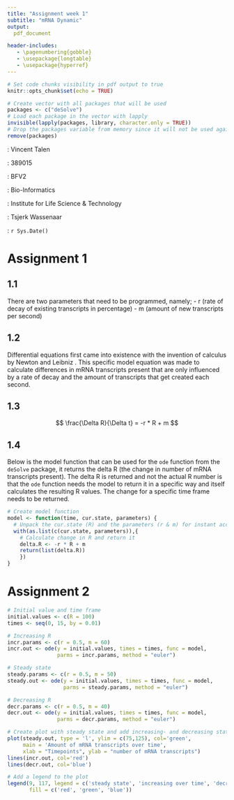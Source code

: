 ```yaml
---
title: "Assignment week 1"
subtitle: "mRNA Dynamic"
output:
  pdf_document

header-includes:
   - \pagenumbering{gobble}
   - \usepackage{longtable}
   - \usepackage{hyperref}
---
```


```r
# Set code chunks visibility in pdf output to true
knitr::opts_chunk$set(echo = TRUE)

# Create vector with all packages that will be used
packages <- c("deSolve")
# Load each package in the vector with lapply
invisible(lapply(packages, library, character.only = TRUE))
# Drop the packages variable from memory since it will not be used again
remove(packages)
```


<!-- (Front page) -->
\vspace{60pt}
\begin{center}
  \includegraphics[width=90mm]{../data_weekly_assignments/hanze.png}
\end{center}
\vspace{45pt}

\hfill \textbf{Student}: Vincent Talen  

\hfill \textbf{Student number}: 389015  

\hfill \textbf{Class}: BFV2

\hfill \textbf{Study}: Bio-Informatics

\hfill \textbf{Institute}: Institute for Life Science & Technology

\hfill \textbf{Teacher}: Tsjerk Wassenaar

\hfill \textbf{Date}: `r Sys.Date()`


<!-- (Page 01 - Table of contents) -->
\newpage
\setcounter{secnumdepth}{2}
\tableofcontents
\pagenumbering{arabic}


<!-- (Assignment 1) -->
\newpage
# Assignment 1
## 1.1 {-}
There are two parameters that need to be programmed, namely;
  - r (rate of decay of existing transcripts in percentage)
  - m (amount of new transcripts per second)

## 1.2 {-}
Differential equations first came into existence with the invention of calculus by Newton and Leibniz \cite{Wikipedia1}.
This specific model equation was made to calculate differences in mRNA transcripts present that are only influenced by a rate of decay and the amount of transcripts that get created each second.

## 1.3 {-}
$$ \frac{\Delta R}{\Delta t} = -r * R + m $$
\begin{center}
  \includegraphics[width=90mm]{../data_weekly_assignments/biological_model_week1.png}
\end{center}

## 1.4 {-}
Below is the model function that can be used for the `ode` function from the `deSolve` package, it returns the delta R (the change in number of mRNA transcripts present).
The delta R is returned and not the actual R number is that the `ode` function needs the model to return it in a specific way and itself calculates the resulting R values. The change for a specific time frame needs to be returned.

```r
# Create model function
model <- function(time, cur.state, parameters) {
  # Unpack the cur.state (R) and the parameters (r & m) for instant access
  with(as.list(c(cur.state, parameters)),{
    # Calculate change in R and return it
    delta.R <- -r * R + m
    return(list(delta.R))
    })
}
```


<!-- (Assignment 2) -->
# Assignment 2
```r
# Initial value and time frame
initial.values <- c(R = 100)
times <- seq(0, 15, by = 0.01)

# Increasing R
incr.params <- c(r = 0.5, m = 60)
incr.out <- ode(y = initial.values, times = times, func = model, 
                parms = incr.params, method = "euler")

# Steady state
steady.params <- c(r = 0.5, m = 50)
steady.out <- ode(y = initial.values, times = times, func = model, 
                  parms = steady.params, method = "euler")

# Decreasing R
decr.params <- c(r = 0.5, m = 40)
decr.out <- ode(y = initial.values, times = times, func = model, 
                parms = decr.params, method = "euler")

# Create plot with steady state and add increasing- and decreasing states after
plot(steady.out, type = 'l', ylim = c(75,125), col='green',
     main = 'Amount of mRNA transcripts over time',
     xlab = "Timepoints", ylab = "number of mRNA transcripts")
lines(incr.out, col='red')
lines(decr.out, col='blue')

# Add a legend to the plot
legend(9, 117, legend = c('steady state', 'increasing over time', 'decreasing over time'), 
       fill = c('red', 'green', 'blue'))
```

<!-- (References) -->
\newpage
\begin{thebibliography}{9}

\bibitem{Wikipedia1}
Wikipedia contributors: \textit{Differential equation}, Wikipedia, The Free Encyclopedia, \url{https://en.wikipedia.org/w/index.php?title=Differential_equation&oldid=1087007437} (accessed May 10, 2022).

\end{thebibliography}
